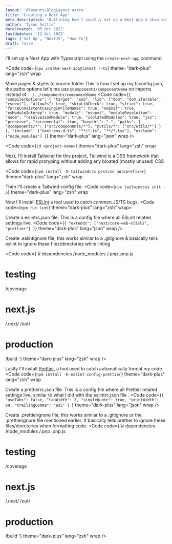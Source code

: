```yaml
---
layout: '@layouts/BlogLayout.astro'
title: 'Creating a Next App'
meta_description: "Outlining how I usually set up a Next App & show set up commands"
author: 'Tyson Suttle'
dateCreated: '05 Oct 2022'
lastUpdated: '12 Oct 2022'
tags: ['Set Up', "NextJS", "How To"]
draft: false
---
```


I'll set up a Next App with Typescript using the `create-next-app` command

<Code
  code={`npx create-next-app@latest --ts`}
  theme="dark-plus"
  lang="zsh"
  wrap
></Code>
Move pages & styles to source folder
This is how I set up my tsconfig.json, the paths options let's me use `@components/componentName` 
on imports instead of `../../components/componentName`
<Code
code={`{
  "compilerOptions": {
    "target": "es5",
    "lib": ["dom", "dom.iterable", "esnext"],
    "allowJs": true,
    "skipLibCheck": true,
    "strict": true,
    "forceConsistentCasingInFileNames": true,
    "noEmit": true,
    "esModuleInterop": true,
    "module": "esnext",
    "moduleResolution": "node",
    "resolveJsonModule": true,
    "isolatedModules": true,
    "jsx": "preserve",
    "incremental": true,
    "baseUrl": ".",
    "paths": {
      "@components/*": ["src/components/*"],
      "@utils/*": ["src/utils/*"]
    }
  },
  "include": ["next-env.d.ts", "**/*.ts", "**/*.tsx"],
  "exclude": ["node_modules"]
}`}
  theme="dark-plus"
  lang="json"
  wrap
 />

<Code
  code={`cd <project-name>`}
  theme="dark-plus"
  lang="zsh"
  wrap
></Code>
Next, I'll install [Tailwind](https://tailwindcss.com) for this project,
Tailwind is a CSS framework that allows for rapid protyping without adding any bloated (mostly unused) CSS

<Code
  code={`npm install -D tailwindcss postcss autoprefixer`}
  theme="dark-plus"
  lang="zsh"
  wrap
></Code>
Then I'll create a Tailwind config file.
<Code
  code={`npx tailwindcss init -p`}
  theme="dark-plus"
  lang="zsh"
  wrap
></Code>

Now I'll install [ESLint](https://eslint.org/) a tool used to catch common JS/TS bugs.
<Code code={`npm run lint`} theme="dark-plus" lang="zsh" wrap></Code>

Create a eslintrc.json file. This is a config file where all ESLint related settings live.
<Code
code={`{
  "extends": ["next/core-web-vitals", "prettier"]
}`}
  theme="dark-plus"
  lang="json"
  wrap
 />

Create .eslintignore file, this works similar to a .gitignore & basically tells eslint
to ignore these files/directories while linting

 <Code
code={`# dependencies
/node_modules
/.pnp
.pnp.js

# testing
/coverage

# next.js
/.next/
/out/

# production
/build
`}
  theme="dark-plus"
  lang="zsh"
  wrap
 />

Lastly I'll install [Prettier](https://prettier.io/), a tool used to catch automatically format my code.
<Code
  code={`npm install -D eslint-config-prettier`}
  theme="dark-plus"
  lang="zsh"
  wrap
></Code>

Create a prettierrc.json file. This is a config file where all Prettier related settings live, 
similar to what I did with the eslintrc.json file .
<Code
code={`{
  "useTabs": false,
  "tabWidth": 2,
  "singleQuote": true,
  "printWidth": 60,
  "trailingComma": "es5"
}
`}
  theme="dark-plus"
  lang="json"
  wrap
 />

Create .prettierignore file, this works similar to a .gitignore or the .prettierignore file mentioned earlier.
It basically tells prettier to ignore these files/directories when formatting code.
 <Code
code={`# dependencies
/node_modules
/.pnp
.pnp.js

# testing
/coverage

# next.js
/.next/
/out/

# production
/build
`}
  theme="dark-plus"
  lang="zsh"
  wrap
 />
